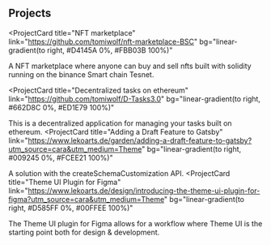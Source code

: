 ## Projects

<ProjectCard
  title="NFT marketplace"
  link="https://github.com/tomiwolf/nft-marketplace-BSC"
  bg="linear-gradient(to right, #D4145A 0%, #FBB03B 100%)"
>
  A NFT marketplace where anyone can buy and sell nfts built with solidity running on the binance Smart chain Tesnet.
</ProjectCard>

<ProjectCard
  title="Decentralized tasks on ethereum"
  link="https://github.com/tomiwolf/D-Tasks3.0"
  bg="linear-gradient(to right, #662D8C 0%, #ED1E79 100%)"
>
  This is a decentralized application for managing your tasks built on ethereum.
</ProjectCard>
<ProjectCard
  title="Adding a Draft Feature to Gatsby"
  link="https://www.lekoarts.de/garden/adding-a-draft-feature-to-gatsby?utm_source=cara&utm_medium=Theme"
  bg="linear-gradient(to right, #009245 0%, #FCEE21 100%)"
>
  A solution with the createSchemaCustomization API.
</ProjectCard>
<ProjectCard
  title="Theme UI Plugin for Figma"
  link="https://www.lekoarts.de/design/introducing-the-theme-ui-plugin-for-figma?utm_source=cara&utm_medium=Theme"
  bg="linear-gradient(to right, #D585FF 0%, #00FFEE 100%)"
>
  The Theme UI plugin for Figma allows for a workflow where Theme UI is the
  starting point both for design & development.
</ProjectCard>
